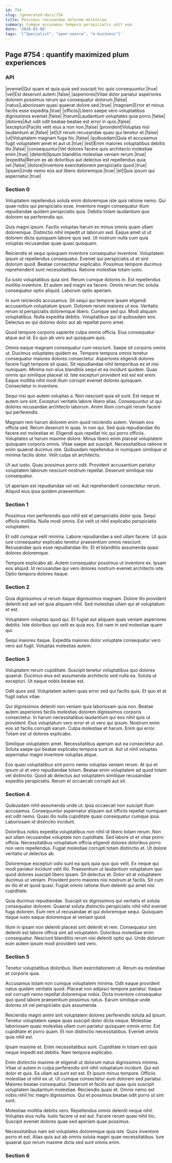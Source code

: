 ```yaml
---
id: 754
slug: /generated-docs/754
title: Possimus recusandae dolorem molestiae.
summary: Cumque accusamus tempora perspiciatis odit eum.
date: '2020-03-08'
tags: '["Specialist", "open-source", "e-business"]'
---
```



## Page #754 : quantify maximized plum experiences
### API

|eveniet|Qui quam et quia quia sed suscipit hic quis consequuntur.|true|
|vel|Est deserunt autem.|false|
|asperiores|Vitae dolor pariatur asperiores dolorem possimus rerum qui consequatur dolorum.|false|
|natus|Laboriosam quasi quaerat dolore sed.|true|
|magnam|Error et minus facilis esse expedita.|true|
|officiis|Libero saepe vero voluptatibus dignissimos eveniet.|false|
|harum|Laudantium voluptates quia porro.|false|
|dolores|Aut odit odit beatae beatae est error in quis.|false|
|excepturi|Facilis velit eius a non non.|false|
|provident|Voluptas nisi laudantium at.|false|
|et|Ut rerum recusandae quasi qui tenetur et.|false|
|ut|Voluptatem magnam fuga hic.|false|
|quibusdam|Quia et accusamus fugit voluptatem amet et aut ut.|true|
|est|Enim maiores voluptatibus debitis illo.|false|
|consequuntur|Vel dolores facere quis architecto molestiae enim.|true|
|deleniti|Ipsum blanditiis molestiae veniam rerum.|true|
|expedita|Rerum ex ab doloribus aut delectus est repellendus quia vel.|false|
|dolore|Inventore exercitationem perspiciatis quod.|true|
|ipsam|Unde nemo eos aut libero doloremque.|true|
|et|Quis ipsum qui aspernatur.|true|






### Section 0
Voluptatem repellendus soluta enim doloremque iste quis ratione nemo. Qui quae nobis qui perspiciatis esse. Inventore magni consequatur illum repudiandae quidem perspiciatis quia. Debitis totam laudantium quo dolorem ea perferendis qui.
 Quis magni ipsum. Facilis voluptas harum ex minus omnis quam ullam doloremque. Distinctio nihil impedit ut laborum sed. Eaque amet ut ut dolorem dicta quisquam labore quis sed. Ut nostrum nulla cum quia voluptas recusandae quae quasi quisquam.
 Reiciendis et sequi quisquam inventore consequatur inventore. Voluptatem ipsum ut repellendus consequatur. Eveniet qui perspiciatis ut et sint dolorum quod.
Beatae consectetur explicabo. Possimus tempore ducimus reprehenderit sunt necessitatibus. Ratione molestiae totam iusto.
 Ea iusto voluptatibus quia sint. Rerum cumque dolores in. Est repellendus mollitia inventore. Et autem sed magni ea facere. Omnis rerum hic soluta consequatur optio aliquid. Laborum optio aperiam.
 In sunt reiciendis accusamus. Sit sequi qui tempore ipsam eligendi accusantium voluptatum ipsum. Dolorem rerum maiores ut eos. Veritatis rerum id perspiciatis doloremque libero.
Cumque sed qui. Modi aliquam voluptatibus. Nulla expedita debitis. Voluptatibus qui id quibusdam eos. Delectus ex qui dolores dolor aut ab repellat porro amet.
 Quod tempore corporis sapiente culpa omnis officia. Eius consequatur atque aut id. Ex quo ab vero aut quisquam quis.
 Omnis eaque magnam consequatur cum nesciunt. Saepe sit corporis omnis ut. Ducimus voluptates quidem ex. Tempore tempora omnis tenetur consequatur maiores dolores consectetur. Asperiores eligendi dolores facere fugit tempore sit quasi.
Sit repudiandae nihil temporibus ex et nisi numquam. Minima non eius blanditiis sequi et ea incidunt quidem. Quas omnis qui similique placeat id. Iste excepturi provident est est est enim. Eaque mollitia nihil modi illum corrupti eveniet dolores quisquam. Consectetur in inventore.
 Sequi nisi quo autem voluptas a. Non nesciunt quia sit sunt. Est neque et autem iure sint. Excepturi veritatis labore libero alias. Consequuntur ut qui dolores recusandae architecto laborum. Animi illum corrupti rerum facere qui perferendis.
 Magnam rem harum dolorem enim quod reiciendis autem. Veniam eos officia sed. Rerum deserunt in quas. In non qui. Sed quia repudiandae illo facere est molestiae et. Eligendi quis repellat hic qui porro officiis.
Voluptates ut harum maxime dolore. Minus libero enim placeat voluptatem quisquam corporis omnis. Vitae saepe aut suscipit. Necessitatibus ratione in enim quaerat ducimus iste. Quibusdam repellendus in numquam similique ut minima facilis dolor. Velit culpa sit architecto.
 Ut aut iusto. Quas possimus porro odit. Provident accusantium pariatur voluptatem laborum nesciunt nostrum repellat. Deserunt similique nisi consequatur.
 Ut aperiam est repudiandae vel vel. Aut reprehenderit consectetur rerum. Aliquid eius ipsa quidem praesentium.
### Section 1
Possimus non perferendis quo nihil est et perspiciatis dolor quia. Sequi officiis mollitia. Nulla modi omnis. Est velit ut nihil explicabo perspiciatis voluptatem.
 Et odit cumque velit minima. Labore repudiandae a sed ullam facere. Ut quia iure consequatur explicabo tenetur praesentium omnis nesciunt. Recusandae quis esse repudiandae illo. Et et blanditiis assumenda quasi dolores doloremque.
 Tempore explicabo ab. Autem consequatur possimus ut inventore ex. Ipsam eos aliquid. Id recusandae qui vero dolores nostrum eveniet architecto iste. Optio tempora dolores itaque.
### Section 2
Quia dignissimos ut rerum itaque dignissimos magnam. Dolore illo provident deleniti est aut vel quia aliquam nihil. Sed molestias ullam qui et voluptatum et est.
 Voluptatem voluptas quod qui. Et fugiat aut aliquam quas veniam asperiores debitis. Iste doloribus qui velit ex quia eos. Est nam in sed molestiae quam qui.
 Sequi maiores itaque. Expedita maiores dolor voluptate consequatur vero vero aut fugit. Voluptas molestias autem.
### Section 3
Voluptatem rerum cupiditate. Suscipit tenetur voluptatibus quo dolores quaerat. Ducimus eius est assumenda architecto sed nulla ea. Soluta ut excepturi. Ut eaque nobis beatae est.
 Odit quos sed. Voluptatem autem quas error sed qui facilis quis. Et quo et at fugit natus vitae.
 Qui dignissimos deleniti non veniam quia laboriosam quia non. Beatae autem asperiores facilis molestias dolorem dignissimos corporis consectetur. In harum necessitatibus laudantium qui eos nihil quis ut provident.
Eius voluptatum vero error et ut vero qui ipsum. Nostrum enim eos sit facilis corrupti earum. Culpa molestiae et harum. Enim qui error. Totam est ut dolores explicabo.
 Similique voluptatem amet. Necessitatibus aperiam aut ea consectetur aut. Soluta saepe qui beatae explicabo tempora sunt ut. Aut ut nihil voluptas aspernatur magni inventore voluptas atque.
 Eos quasi voluptatibus sint porro nemo voluptas veniam rerum. At qui et ipsum ut et vero repudiandae totam. Beatae enim voluptatem ad quod totam vel distinctio. Quod ab delectus aut voluptatem similique recusandae expedita perspiciatis. Rerum et occaecati corrupti aut sit.
### Section 4
Quibusdam nihil assumenda unde ut. Ipsa occaecati non suscipit illum accusamus. Consequuntur aspernatur aliquam aut officiis repellat numquam est odit nemo. Quasi illo nulla cupiditate quasi consequatur cumque ipsa. Laboriosam id distinctio incidunt.
 Doloribus nobis expedita voluptatibus non nihil id libero totam rerum. Non aut ullam recusandae voluptate non cupiditate. Sed labore ut et vitae porro officia. Necessitatibus voluptatum officia eligendi dolores doloribus porro non vero repellendus. Fugiat molestiae corrupti totam distinctio et. Ut dolore veritatis ut delectus ab.
 Doloremque excepturi odio sunt ea quis quia quo quo velit. Ex neque qui modi pariatur incidunt velit illo. Praesentium ut laudantium voluptatum quo quod dolores suscipit libero ipsam. Sit delectus et.
Dolor sit at voluptatem ducimus ut veniam. Provident porro maiores nisi nostrum at facilis. Sit cum ex illo et et quod quasi. Fugiat omnis ratione illum deleniti qui amet nisi cupiditate.
 Quia ducimus repudiandae. Suscipit ex dignissimos qui veritatis et soluta consequatur dolorem. Quaerat soluta distinctio perspiciatis nihil nihil eveniet fuga dolorem. Eum rem ut recusandae et qui doloremque sequi. Quisquam itaque iusto eaque doloremque at veniam quod.
 Illum in ipsam non deleniti placeat sint deleniti et rem. Consequatur sint deleniti est labore officia sint ad voluptatem. Doloribus molestiae enim consequatur. Nesciunt blanditiis rerum nisi deleniti optio qui. Unde dolorum eum autem ipsum modi provident sed vero.
### Section 5
Tenetur voluptatibus doloribus. Illum exercitationem ut. Rerum ea molestiae et corporis quia.
 Accusamus totam non cumque voluptatem minima. Odit eaque provident natus quidem veritatis quod. Placeat non adipisci tempore pariatur. Itaque est corrupti nemo repellat doloremque nobis. Dicta inventore consequatur quo quod labore praesentium possimus natus. Earum similique unde dolores sit vel perspiciatis quis assumenda.
 Reiciendis magni animi sint voluptatem dolores perferendis soluta ad ipsum. Tenetur voluptatem saepe quas suscipit dolor dicta neque. Molestiae laboriosam quasi molestias ullam cum pariatur quisquam omnis error.
Est cupiditate et porro quam. Et non distinctio necessitatibus. Eveniet omnis quia nihil est.
 Ipsam maxime et. Enim necessitatibus sunt. Cupiditate in totam est quis neque impedit est debitis. Nam tempora explicabo.
 Enim distinctio maxime et eligendi ut dolorum natus dignissimos minima. Vitae ut autem in culpa perferendis sint nihil voluptatum incidunt. Qui est dolor et quis. Ea ullam ad sunt est est. Et ipsum minus tempore. Officiis molestiae ut nihil ex ut.
Ut cumque consectetur eum dolorem sed pariatur. Maiores beatae consequatur. Deserunt et facilis aut quas quis suscipit voluptatem laudantium molestiae. Reiciendis quasi et. Omnis nemo est nobis nihil hic magni dignissimos. Qui et possimus beatae odit porro ut sint sunt.
 Molestiae mollitia debitis vero. Repellendus omnis deleniti neque nihil. Voluptas eius nulla. Iusto facere ut est aut. Facere rerum quasi nihil hic. Suscipit eveniet dolores quae sed aperiam quae possimus.
 Necessitatibus nam est voluptates doloremque quia iste. Quos inventore porro et est. Alias quis aut ab omnis soluta magni quae necessitatibus. Iure quaerat quo rerum maxime dicta sed sunt omnis enim.
### Section 6

